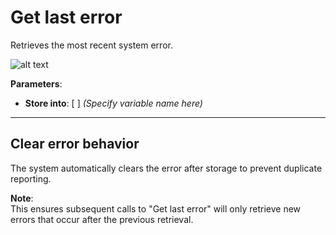 # Get last error

Retrieves the most recent system error.

![alt text](../../../assets/flow-control/get-last-error.png)

**Parameters**:
- **Store into**: [ ] *(Specify variable name here)*  

---
## Clear error behavior
The system automatically clears the error after storage to prevent duplicate reporting.

**Note**:  
This ensures subsequent calls to "Get last error" will only retrieve new errors that occur after the previous retrieval.